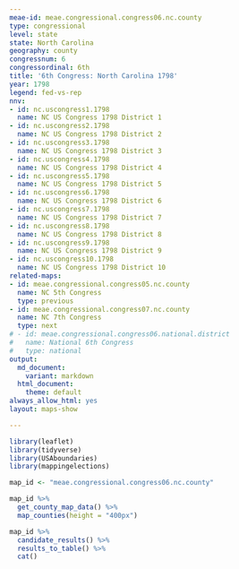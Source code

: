 ```yaml
---
meae-id: meae.congressional.congress06.nc.county
type: congressional
level: state
state: North Carolina
geography: county
congressnum: 6
congressordinal: 6th
title: '6th Congress: North Carolina 1798'
year: 1798
legend: fed-vs-rep
nnv:
- id: nc.uscongress1.1798
  name: NC US Congress 1798 District 1
- id: nc.uscongress2.1798
  name: NC US Congress 1798 District 2
- id: nc.uscongress3.1798
  name: NC US Congress 1798 District 3
- id: nc.uscongress4.1798
  name: NC US Congress 1798 District 4
- id: nc.uscongress5.1798
  name: NC US Congress 1798 District 5
- id: nc.uscongress6.1798
  name: NC US Congress 1798 District 6
- id: nc.uscongress7.1798
  name: NC US Congress 1798 District 7
- id: nc.uscongress8.1798
  name: NC US Congress 1798 District 8
- id: nc.uscongress9.1798
  name: NC US Congress 1798 District 9
- id: nc.uscongress10.1798
  name: NC US Congress 1798 District 10
related-maps:
- id: meae.congressional.congress05.nc.county
  name: NC 5th Congress
  type: previous
- id: meae.congressional.congress07.nc.county
  name: NC 7th Congress
  type: next
# - id: meae.congressional.congress06.national.district
#   name: National 6th Congress
#   type: national
output:
  md_document:
    variant: markdown
  html_document:
    theme: default
always_allow_html: yes
layout: maps-show

---
```


```r
library(leaflet)
library(tidyverse)
library(USAboundaries)
library(mappingelections)

map_id <- "meae.congressional.congress06.nc.county"
```

<div class="map">

```r
map_id %>%
  get_county_map_data() %>%
  map_counties(height = "400px")
```

</div>

<div class="results-table">

```r
map_id %>%
  candidate_results() %>%
  results_to_table() %>%
  cat()
```

</div>
